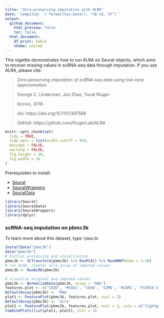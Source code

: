 ```yaml
---
title: "Zero-preserving imputation with ALRA"
date: 'Compiled: `r format(Sys.Date(), "%B %d, %Y")`'
output: 
  github_document:
    html_preview: false
    toc: false
  html_document:
    df_print: kable
    theme: united
---
```

  
This vigettte demonstrates how to run ALRA on Seurat objects, which aims to recover missing values in scRNA-seq data through imputation. If you use ALRA, please cite:

> *Zero-preserving imputation of scRNA-seq data using low-rank approximation*
>
> George C. Linderman, Jun Zhao, Yuval Kluger
>
> biorxiv, 2018.
>
> doi: https://doi.org/10.1101/397588
>
> GitHub: https://github.com/KlugerLab/ALRA


```r
knitr::opts_chunk$set(
  tidy = TRUE,
  tidy.opts = list(width.cutoff = 95),
  message = FALSE,
  warning = FALSE,
  fig.height = 20,
  fig.width = 16
)
```

Prerequisites to install: 
  
* [Seurat](https://satijalab.org/seurat/install) 
* [SeuratWrappers](https://github.com/satijalab/seurat-wrappers)
* [SeuratData](https://github.com/satijalab/seurat-data) 

```r
library(Seurat)
library(SeuratData)
library(SeuratWrappers)
library(dplyr)
```

### scRNA-seq imputation on pbmc3k

To learn more about this dataset, type `?pbmc3k` 

```r
InstallData("pbmc3k")
data("pbmc3k")
# Initial processing and visualization
pbmc3k <- SCTransform(pbmc3k) %>% RunPCA() %>% RunUMAP(dims = 1:30)
# run ALRA, creates alra assay of imputed values
pbmc3k <- RunALRA(pbmc3k)
```

<!-- out.height = 8, fig.height = 20, fig.width = 16 -->

```r
# visualize original and imputed values
pbmc3k <- NormalizeData(pbmc3k, assay = 'RNA')
features.plot <- c('CD3D', 'MS4A1', 'CD8A', 'GZMK', 'NCAM1', 'FCGR3A')
DefaultAssay(pbmc3k) <- 'RNA'
plot1 <- FeaturePlot(pbmc3k, features.plot, ncol = 2)
DefaultAssay(pbmc3k) <- 'alra'
plot2 <- FeaturePlot(pbmc3k, features.plot, ncol = 2, cols = c('lightgrey','red'))
CombinePlots(list(plot1, plot2), ncol = 1)
```
